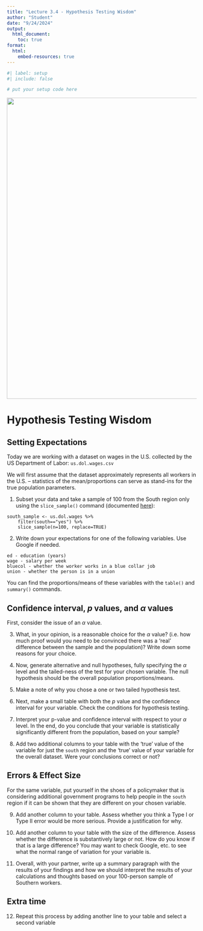 ```yaml
---
title: "Lecture 3.4 - Hypothesis Testing Wisdom"
author: "Student"
date: "9/24/2024"
output:
  html_document:
    toc: true
format: 
  html:
    embed-resources: true
---
```


```r
#| label: setup 
#| include: false

# put your setup code here
```

![](alabama.jpeg){width="800"}

# Hypothesis Testing Wisdom

## Setting Expectations

Today we are working with a dataset on wages in the U.S. collected by the US Department of Labor: `us.dol.wages.csv` 

We will first assume that the dataset approximately represents all workers in the U.S. – statistics of the mean/proportions can serve as stand-ins for the true population parameters.

1.	Subset your data and take a sample of 100 from the South region only using the `slice_sample()` command (documented [here](https://dplyr.tidyverse.org/reference/slice.html)):

```
south_sample <- us.dol.wages %>%
    filter(south=="yes") %>% 
    slice_sample(n=100, replace=TRUE)
```

2.  Write down your expectations for one of the following variables. Use Google if needed.

```
ed - education (years)
wage - salary per week
bluecol - whether the worker works in a blue collar job
union - whether the person is in a union
```

You can find the proportions/means of these variables with the `table()` and `summary()` commands.

## Confidence interval, $p$ values, and $\alpha$ values

First, consider the issue of an $\alpha$ value.

3.	What, in your opinion, is a reasonable choice for the $\alpha$ value? (i.e. how much proof would you need to be convinced there was a ‘real’ difference between the sample and the population)? Write down some reasons for your choice. 

4. Now, generate alternative and null hypotheses, fully specifying the $\alpha$ level and the tailed-ness of the test for your chosen variable. The null hypothesis should be the overall population proportions/means.

5. Make a note of why you chose a one or two tailed hypothesis test.

6. Next, make a small table with both the $p$ value and the confidence interval for your variable. Check the conditions for hypothesis testing.

7. 	Interpret your p-value and confidence interval with respect to your $\alpha$ level. In the end, do you conclude that your variable is statistically significantly different from the population, based on your sample?

8.	Add two additional columns to your table with the ‘true’ value of the variable for just the `south` region and the ‘true’ value of your variable for the overall dataset. Were your conclusions correct or not?

## Errors & Effect Size

For the same variable, put yourself in the shoes of a policymaker that is considering additional government programs to help people in the `south` region if it can be shown that they are different on your chosen variable.

9. Add another column to your table. Assess whether you think a Type I or Type II error would be more serious. Provide a justification for why.

10.	Add another column to your table with the size of the difference. Assess whether the difference is substantively large or not. How do you know if that is a large difference? You may want to check Google, etc. to see what the normal range of variation for your variable is.

11. Overall, with your partner, write up a summary paragraph with the results of your findings and how we should interpret the results of your calculations and thoughts based on your 100-person sample of Southern workers.

## Extra time

12. Repeat this process by adding another line to your table and select a second variable
